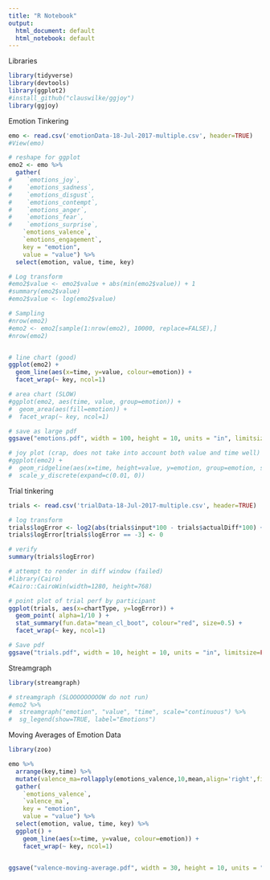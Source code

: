 ```yaml
---
title: "R Notebook"
output:
  html_document: default
  html_notebook: default
---
```


Libraries 

```r
library(tidyverse)
library(devtools)
library(ggplot2)
#install_github("clauswilke/ggjoy")
library(ggjoy)
```


Emotion Tinkering
```r
emo <- read.csv('emotionData-18-Jul-2017-multiple.csv', header=TRUE)
#View(emo)

# reshape for ggplot
emo2 <- emo %>%  
  gather(
#    `emotions_joy`, 
#    `emotions_sadness`, 
#    `emotions_disgust`, 
#    `emotions_contempt`, 
#    `emotions_anger`, 
#    `emotions_fear`, 
#    `emotions_surprise`, 
    `emotions_valence`, 
    `emotions_engagement`, 
    key = "emotion", 
    value = "value") %>%
  select(emotion, value, time, key)

# Log transform
#emo2$value <- emo2$value + abs(min(emo2$value)) + 1
#summary(emo2$value)
#emo2$value <- log(emo2$value)

# Sampling
#nrow(emo2)
#emo2 <- emo2[sample(1:nrow(emo2), 10000, replace=FALSE),]
#nrow(emo2)


# line chart (good)
ggplot(emo2) +
  geom_line(aes(x=time, y=value, colour=emotion)) +
  facet_wrap(~ key, ncol=1)

# area chart (SLOW)
#ggplot(emo2, aes(time, value, group=emotion)) +
#  geom_area(aes(fill=emotion)) +
#  facet_wrap(~ key, ncol=1)

# save as large pdf
ggsave("emotions.pdf", width = 100, height = 10, units = "in", limitsize=FALSE)

# joy plot (crap, does not take into account both value and time well)
#ggplot(emo2) +
#  geom_ridgeline(aes(x=time, height=value, y=emotion, group=emotion, scale=0.1)) +         
#  scale_y_discrete(expand=c(0.01, 0))
```

Trial tinkering
```r
trials <- read.csv('trialData-18-Jul-2017-multiple.csv', header=TRUE)

# log transform
trials$logError <- log2(abs(trials$input*100 - trials$actualDiff*100) + 1/8)
trials$logError[trials$logError == -3] <- 0

# verify
summary(trials$logError)

# attempt to render in diff window (failed)
#library(Cairo)
#Cairo::CairoWin(width=1280, height=768)

# point plot of trial perf by participant
ggplot(trials, aes(x=chartType, y=logError)) +
  geom_point( alpha=1/10 ) +
  stat_summary(fun.data="mean_cl_boot", colour="red", size=0.5) + 
  facet_wrap(~ key, ncol=1)

# Save pdf
ggsave("trials.pdf", width = 10, height = 10, units = "in", limitsize=FALSE)

```

Streamgraph
```r
library(streamgraph)

# streamgraph (SLOOOOOOOOOW do not run)
#emo2 %>%
#  streamgraph("emotion", "value", "time", scale="continuous") %>%
#  sg_legend(show=TRUE, label="Emotions")
```

Moving Averages of Emotion Data
```r
library(zoo)

emo %>% 
  arrange(key,time) %>%
  mutate(valence_ma=rollapply(emotions_valence,10,mean,align='right',fill=NA)) %>% 
  gather(
    `emotions_valence`, 
    `valence_ma`, 
    key = "emotion", 
    value = "value") %>%
  select(emotion, value, time, key) %>% 
  ggplot() + 
    geom_line(aes(x=time, y=value, colour=emotion)) +
    facet_wrap(~ key, ncol=1)


ggsave("valence-moving-average.pdf", width = 30, height = 10, units = "in", limitsize=FALSE)




```



